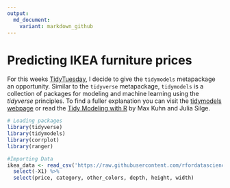 ```yaml
---
output: 
  md_document:
    variant: markdown_github
---
```


# Predicting IKEA furniture prices

For this weeks [TidyTuesday](https://github.com/rfordatascience/tidytuesday), I decide to give the `tidymodels` metapackage an opportunity. Similar to the `tidyverse` metapackage, `tidymodels` is a collection of packages for modeling and machine learning using the *tidyverse* principles. To find a fuller explanation you can visit the [tidymodels webpage](https://www.tidymodels.org/) or read the [Tidy Modeling with R](https://www.tmwr.org/) by Max Kuhn and Julia Silge.

```r
# Loading packages
library(tidyverse)
library(tidymodels)
library(corrplot)
library(ranger)

#Importing Data
ikea_data <- read_csv('https://raw.githubusercontent.com/rfordatascience/tidytuesday/master/data/2020/2020-11-03/ikea.csv') %>%
  select(-X1) %>% 
  select(price, category, other_colors, depth, height, width)
```
